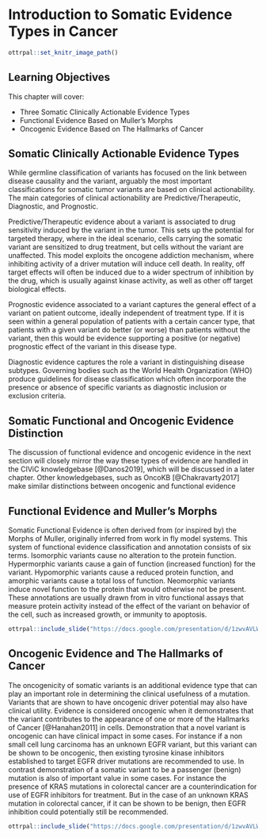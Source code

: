 # Introduction to Somatic Evidence Types in Cancer 

```r
ottrpal::set_knitr_image_path()
```

## Learning Objectives

This chapter will cover:  

- Three Somatic Clinically Actionable Evidence Types
- Functional Evidence Based on Muller's Morphs
- Oncogenic Evidence Based on The Hallmarks of Cancer

## Somatic Clinically Actionable Evidence Types

While germline classification of variants has focused on the link between disease causality and the variant, arguably the most important classifications for somatic tumor variants are based on clinical actionability. The main categories of clinical actionability are Predictive/Therapeutic, Diagnostic, and Prognostic. 

Predictive/Therapeutic evidence about a variant is associated to drug sensitivity induced by the variant in the tumor. This sets up the potential for targeted therapy, where in the ideal scenario, cells carrying the somatic variant are sensitized to drug treatment, but cells without the variant are unaffected. This model exploits the oncogene addiction mechanism, where inhibiting activity of a driver mutation will induce cell death. In reality, off target effects will often be induced due to a wider spectrum of inhibition by the drug, which is usually against kinase activity, as well as other off target biological effects.

Prognostic evidence associated to a variant captures the general effect of a variant on patient outcome, ideally independent of treatment type. If it is seen within a general population of patients with a certain cancer type, that patients with a given variant do better (or worse) than patients without the variant, then this would be evidence supporting a positive (or negative) prognostic effect of the variant in this disease type.

Diagnostic evidence captures the role a variant in distinguishing disease subtypes. Governing bodies such as the World Health Organization (WHO) produce guidelines for disease classification which often incorporate the presence or absence of specific variants as diagnostic inclusion or exclusion criteria.

## Somatic Functional and Oncogenic Evidence Distinction
The discussion of functional evidence and oncogenic evidence in the next section will closely mirror the way these types of evidence are handled in the CIViC knowledgebase [@Danos2019], which will be discussed in a later chapter. Other knowledgebases, such as OncoKB [@Chakravarty2017] make similar distinctions between oncogenic and functional evidence

## Functional Evidence and Muller's Morphs
Somatic Functional Evidence is often derived from (or inspired by) the Morphs of Muller, originally inferred from work in fly model systems. This system of functional evidence classification and annotation consists of six terms. Isomorphic variants cause no alteration to the protein function. Hypermorphic variants cause a gain of function (increased function) for the variant. Hypomorphic variants cause a reduced protein function, and amorphic variants cause a total loss of function. Neomorphic variants induce novel function to the protein that would otherwise not be present. These annotations are usually drawn from in vitro functional assays that measure protein activity instead of the effect of the variant on behavior of the cell, such as increased growth, or immunity to apoptosis.  

```r
ottrpal::include_slide("https://docs.google.com/presentation/d/1zwvAVLWpN2mKrJLgo5ZcAuSKQrHZ8zunIYHLe-w6bBo/edit#slide=id.g281c92b8708_0_0")
```

## Oncogenic Evidence and The Hallmarks of Cancer
The oncogenicity of somatic variants is an additional evidence type that can play an important role in determining the clinical usefulness of a mutation. Variants that are shown to have oncogenic driver potential may also have clinical utility. Evidence is considered oncogenic when it demonstrates that the variant contributes to the appearance of one or more of the Hallmarks of Cancer [@Hanahan2011] in cells. Demonstration that a novel variant is oncogenic can have clinical impact in some cases. For instance if a non small cell lung carcinoma has an unknown EGFR variant, but this variant can be shown to be oncogenic, then existing tyrosine kinase inhibitors established to target EGFR driver mutations are recommended to use. In contrast demonstration of a somatic variant to be a passenger (benign) mutation is also of important value in some cases. For instance the presence of KRAS mutations in colorectal cancer are a counterindication for use of EGFR inhibitors for treatment. But in the case of an unknown KRAS mutation in colorectal cancer, if it can be shown to be benign, then EGFR inhibition could potentially still be recommended.     

```r
ottrpal::include_slide("https://docs.google.com/presentation/d/1zwvAVLWpN2mKrJLgo5ZcAuSKQrHZ8zunIYHLe-w6bBo/edit#slide=id.g281c92b8708_0_49")
```

